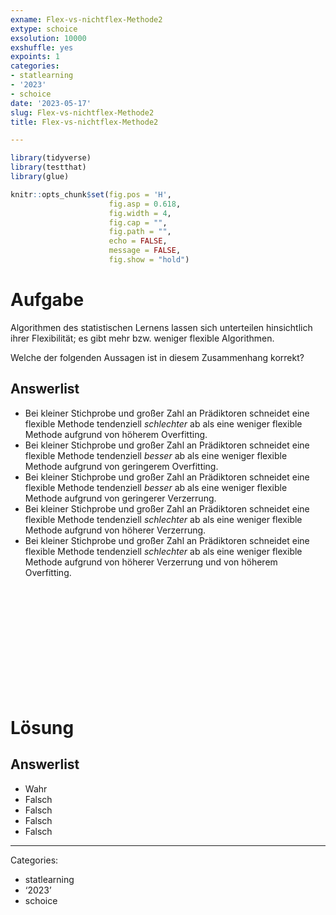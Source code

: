 ```yaml
---
exname: Flex-vs-nichtflex-Methode2
extype: schoice
exsolution: 10000
exshuffle: yes
expoints: 1
categories:
- statlearning
- '2023'
- schoice
date: '2023-05-17'
slug: Flex-vs-nichtflex-Methode2
title: Flex-vs-nichtflex-Methode2

---
```





```r
library(tidyverse)
library(testthat)
library(glue)
```


```r
knitr::opts_chunk$set(fig.pos = 'H',
                      fig.asp = 0.618,
                      fig.width = 4,
                      fig.cap = "", 
                      fig.path = "",
                      echo = FALSE,
                      message = FALSE,
                      fig.show = "hold")
```






# Aufgabe

Algorithmen des statistischen Lernens lassen sich unterteilen hinsichtlich ihrer Flexibilität; es gibt mehr bzw. weniger flexible Algorithmen. 

Welche der folgenden Aussagen ist in diesem Zusammenhang korrekt?


Answerlist
----------
* Bei kleiner Stichprobe und großer Zahl an Prädiktoren schneidet eine flexible Methode tendenziell *schlechter* ab als eine weniger flexible Methode aufgrund von höherem Overfitting.
* Bei kleiner Stichprobe und großer Zahl an Prädiktoren schneidet eine flexible Methode tendenziell *besser* ab als eine weniger flexible Methode aufgrund von geringerem Overfitting.
* Bei kleiner Stichprobe und großer Zahl an Prädiktoren schneidet eine flexible Methode tendenziell *besser* ab als eine weniger flexible Methode aufgrund von geringerer Verzerrung.
* Bei kleiner Stichprobe und großer Zahl an Prädiktoren schneidet eine flexible Methode tendenziell *schlechter* ab als eine weniger flexible Methode aufgrund von höherer Verzerrung.
* Bei kleiner Stichprobe und großer Zahl an Prädiktoren schneidet eine flexible Methode tendenziell *schlechter* ab als eine weniger flexible Methode aufgrund von höherer Verzerrung und von höherem Overfitting.


</br>
</br>
</br>
</br>
</br>
</br>
</br>
</br>
</br>
</br>

# Lösung



Answerlist
----------


* Wahr
* Falsch
* Falsch
* Falsch
* Falsch





---

Categories: 

- statlearning
- '2023'
- schoice

